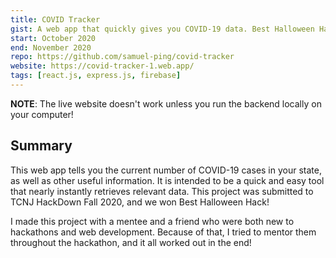 ```yaml
---
title: COVID Tracker
gist: A web app that quickly gives you COVID-19 data. Best Halloween Hack of TCNJ HackDown Fall 2020!
start: October 2020
end: November 2020
repo: https://github.com/samuel-ping/covid-tracker
website: https://covid-tracker-1.web.app/
tags: [react.js, express.js, firebase]
---
```


**NOTE**: The live website doesn't work unless you run the backend locally on your computer!

## Summary

This web app tells you the current number of COVID-19 cases in your state, as well as other useful information. It is intended to be a quick and easy tool that nearly instantly retrieves relevant data. This project was submitted to TCNJ HackDown Fall 2020, and we won Best Halloween Hack!

I made this project with a mentee and a friend who were both new to hackathons and web development. Because of that, I tried to mentor them throughout the hackathon, and it all worked out in the end!
